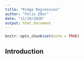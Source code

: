 ```yaml
---
title: "Ridge Regression"
author: "Felix Eßer"
date: "11/10/2020"
output: html_document
---
```


```r
knitr::opts_chunk$set(echo = TRUE)
```

## Introduction
